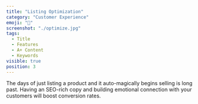 ```yaml
---
title: "Listing Optimization"
category: "Customer Experience"
emoji: "💖"
screenshot: "./optimize.jpg"
tags:
  - Title
  - Features
  - A+ Content
  - Keywords
visible: true
position: 3
---
```


The days of just listing a product and it auto-magically begins selling is long past. Having an SEO-rich copy and building emotional connection with your customers will boost conversion rates.
